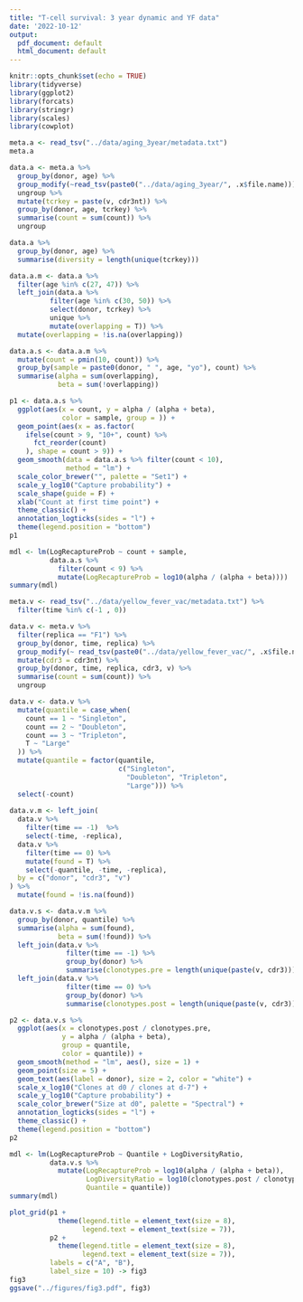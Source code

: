 ```yaml
---
title: "T-cell survival: 3 year dynamic and YF data"
date: '2022-10-12'
output:
  pdf_document: default
  html_document: default
---
```


```r
knitr::opts_chunk$set(echo = TRUE)
library(tidyverse)
library(ggplot2)
library(forcats)
library(stringr)
library(scales)
library(cowplot)
```

```r
meta.a <- read_tsv("../data/aging_3year/metadata.txt")
meta.a
```

```r
data.a <- meta.a %>%
  group_by(donor, age) %>%
  group_modify(~read_tsv(paste0("../data/aging_3year/", .x$file.name))) %>%
  ungroup %>%
  mutate(tcrkey = paste(v, cdr3nt)) %>%
  group_by(donor, age, tcrkey) %>%
  summarise(count = sum(count)) %>%
  ungroup
```

```r
data.a %>%
  group_by(donor, age) %>%
  summarise(diversity = length(unique(tcrkey)))
```

```r
data.a.m <- data.a %>%
  filter(age %in% c(27, 47)) %>%
  left_join(data.a %>% 
          filter(age %in% c(30, 50)) %>%
          select(donor, tcrkey) %>%
          unique %>%
          mutate(overlapping = T)) %>%
  mutate(overlapping = !is.na(overlapping))
```

```r
data.a.s <- data.a.m %>%
  mutate(count = pmin(10, count)) %>%
  group_by(sample = paste0(donor, " ", age, "yo"), count) %>%
  summarise(alpha = sum(overlapping), 
            beta = sum(!overlapping))
```

```r
p1 <- data.a.s %>%
  ggplot(aes(x = count, y = alpha / (alpha + beta),
             color = sample, group = )) +
  geom_point(aes(x = as.factor(
    ifelse(count > 9, "10+", count) %>%
      fct_reorder(count)
    ), shape = count > 9)) +
  geom_smooth(data = data.a.s %>% filter(count < 10),
              method = "lm") +
  scale_color_brewer("", palette = "Set1") +
  scale_y_log10("Capture probability") +
  scale_shape(guide = F) +
  xlab("Count at first time point") +
  theme_classic() +
  annotation_logticks(sides = "l") +
  theme(legend.position = "bottom")
p1
```

```r
mdl <- lm(LogRecaptureProb ~ count + sample,
          data.a.s %>%
            filter(count < 9) %>%
            mutate(LogRecaptureProb = log10(alpha / (alpha + beta))))
summary(mdl)
```

```r
meta.v <- read_tsv("../data/yellow_fever_vac/metadata.txt") %>%
  filter(time %in% c(-1 , 0))

data.v <- meta.v %>%
  filter(replica == "F1") %>%
  group_by(donor, time, replica) %>%
  group_modify(~ read_tsv(paste0("../data/yellow_fever_vac/", .x$file.name))) %>%
  mutate(cdr3 = cdr3nt) %>%
  group_by(donor, time, replica, cdr3, v) %>%
  summarise(count = sum(count)) %>%
  ungroup
```

```r
data.v <- data.v %>%
  mutate(quantile = case_when(
    count == 1 ~ "Singleton",
    count == 2 ~ "Doubleton",
    count == 3 ~ "Tripleton",
    T ~ "Large"
  )) %>%
  mutate(quantile = factor(quantile,
                           c("Singleton", 
                             "Doubleton", "Tripleton",
                             "Large"))) %>%
  select(-count)
  
data.v.m <- left_join(
  data.v %>%
    filter(time == -1)  %>%
    select(-time, -replica),
  data.v %>%
    filter(time == 0) %>%
    mutate(found = T) %>%
    select(-quantile, -time, -replica),
  by = c("donor", "cdr3", "v")
) %>%
  mutate(found = !is.na(found))
```

```r
data.v.s <- data.v.m %>%
  group_by(donor, quantile) %>%
  summarise(alpha = sum(found),
            beta = sum(!found)) %>%
  left_join(data.v %>%
              filter(time == -1) %>%
              group_by(donor) %>%
              summarise(clonotypes.pre = length(unique(paste(v, cdr3)))))%>%
  left_join(data.v %>%
              filter(time == 0) %>%
              group_by(donor) %>%
              summarise(clonotypes.post = length(unique(paste(v, cdr3)))))
```

```r
p2 <- data.v.s %>%
  ggplot(aes(x = clonotypes.post / clonotypes.pre,
             y = alpha / (alpha + beta), 
             group = quantile, 
             color = quantile)) +
  geom_smooth(method = "lm", aes(), size = 1) +
  geom_point(size = 5) +
  geom_text(aes(label = donor), size = 2, color = "white") +
  scale_x_log10("Clones at d0 / clones at d-7") + 
  scale_y_log10("Capture probability") +
  scale_color_brewer("Size at d0", palette = "Spectral") +
  annotation_logticks(sides = "l") +
  theme_classic() +
  theme(legend.position = "bottom")
p2
```

```r
mdl <- lm(LogRecaptureProb ~ Quantile + LogDiversityRatio,
          data.v.s %>%
            mutate(LogRecaptureProb = log10(alpha / (alpha + beta)),
                   LogDiversityRatio = log10(clonotypes.post / clonotypes.pre),
                   Quantile = quantile))
summary(mdl)
```

```r
plot_grid(p1 +  
            theme(legend.title = element_text(size = 8), 
                  legend.text = element_text(size = 7)), 
          p2 +  
            theme(legend.title = element_text(size = 8), 
                  legend.text = element_text(size = 7)),
          labels = c("A", "B"),
          label_size = 10) -> fig3
fig3
ggsave("../figures/fig3.pdf", fig3)
```

```r

```